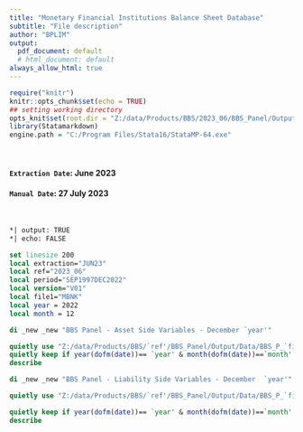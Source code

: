 ---
title: "Monetary Financial Institutions Balance Sheet Database"
subtitle: "File description"
author: "BPLIM"
output:
  pdf_document: default
  # html_document: default
always_allow_html: true
---

```{r setup, include=FALSE}
require("knitr")
knitr::opts_chunk$set(echo = TRUE)
## setting working directory
opts_knit$set(root.dir = "Z:/data/Products/BBS/2023_06/BBS_Panel/Output/Data/")
library(Statamarkdown)
engine.path = "C:/Program Files/Stata16/StataMP-64.exe"
```

<br />

#### `Extraction Date`: June 2023

#### `Manual Date`: 27 July 2023

<br />


```{stata}
*| output: TRUE
*| echo: FALSE

set linesize 200
local extraction="JUN23"
local ref="2023_06"
local period="SEP1997DEC2022"
local version="V01"
local file1="MBNK"
local year = 2022
local month = 12

di _new _new "BBS Panel - Asset Side Variables - December `year'"

quietly use "Z:/data/Products/BBS/`ref'/BBS_Panel/Output/Data/BBS_P_`file1'_`period'_`extraction'_ASSET_`version'.dta", clear
quietly keep if year(dofm(date))== `year' & month(dofm(date))==`month'
describe

di _new _new "BBS Panel - Liability Side Variables - December  `year'"

quietly use "Z:/data/Products/BBS/`ref'/BBS_Panel/Output/Data/BBS_P_`file1'_`period'_`extraction'_LIAB_`version'.dta", clear

quietly keep if year(dofm(date))== `year' & month(dofm(date))==`month'
describe
    
```
